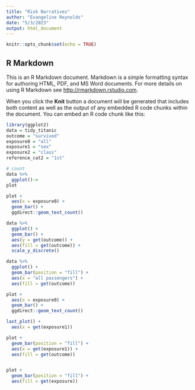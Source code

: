 ```yaml
---
title: "Risk Narratives"
author: "Evangeline Reynolds"
date: "5/3/2023"
output: html_document
---
```


```r
knitr::opts_chunk$set(echo = TRUE)
```

## R Markdown

This is an R Markdown document. Markdown is a simple formatting syntax for authoring HTML, PDF, and MS Word documents. For more details on using R Markdown see <http://rmarkdown.rstudio.com>.

When you click the **Knit** button a document will be generated that includes both content as well as the output of any embedded R code chunks within the document. You can embed an R code chunk like this:

```r
library(ggplot2)
data = tidy_titanic 
outcome = "survived"
exposure0 = "all"
exposure1 = "sex"
exposure2 = "class"
reference_cat2 = "1st"

# count
data %>% 
  ggplot()->
plot

plot +
  aes(x = exposure0) +
  geom_bar() + 
  ggdirect::geom_text_count() 

data %>% 
  ggplot() +
  geom_bar() + 
  aes(y = get(outcome)) + 
  aes(fill = get(outcome)) + 
  scale_y_discrete()

data %>% 
  ggplot() +
  geom_bar(position = "fill") + 
  aes(x = "all passengers") + 
  aes(fill = get(outcome))

plot +
  aes(x = exposure0) +
  geom_bar() + 
  ggdirect::geom_text_count() 
```

```r
last_plot() + 
  aes(x = get(exposure1))
```

```r
plot + 
  geom_bar(position = "fill") + 
  aes(x = get(exposure1)) +
  aes(fill = get(outcome))



```

```r
plot + 
  geom_bar(position = "fill") + 
  aes(fill = get(exposure))


```


